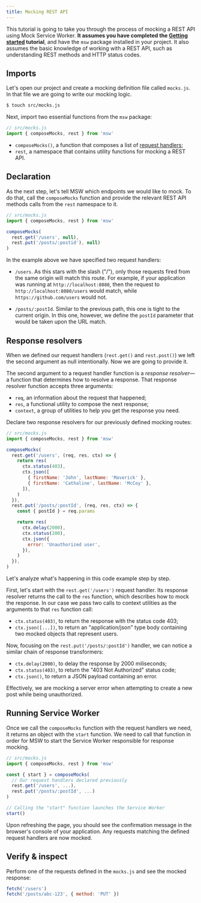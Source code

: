 ```yaml
---
title: Mocking REST API
---
```



This tutorial is going to take you through the process of mocking a REST API using Mock Service Worker. **It assumes you have completed the [Getting started](/docs/getting-started) tutorial**, and have the `msw` package installed in your project. It also assumes the basic knowledge of working with a REST API, such as understanding REST methods and HTTP status codes.

## Imports

Let's open our project and create a mocking definition file called `mocks.js`. In that file we are going to write our mocking logic.

```bash
$ touch src/mocks.js
```

Next, import two essential functions from the `msw` package:

```js
// src/mocks.js
import { composeMocks, rest } from 'msw'
```

- `composeMocks()`, a function that composes a list of [request handlers](/docs/basics/request-handler);
- `rest`, a namespace that contains utility functions for mocking a REST API.

<PageLink slug="/getting-started" />

## Declaration

As the next step, let's tell MSW which endpoints we would like to mock. To do that, call the `composeMocks` function and provide the relevant REST API methods calls from the `rest` namespace to it.

```js
// src/mocks.js
import { composeMocks, rest } from 'msw'

composeMocks(
  rest.get('/users', null),
  rest.put('/posts/:postid'), null)
)
```

In the example above we have specified two request handlers:

- `/users`. As this stars with the slash ("/"), only those requests fired from the same origin will match this route. For example, if your application was running at `http://localhost:8080`, then the request to `http://localhost:8080/users` would match, while `https://github.com/users` would not.

- `/posts/:postId`. Similar to the previous path, this one is tight to the current origin. In this one, however, we define the `postId` parameter that would be taken upon the URL match.

## Response resolvers

When we defined our request handlers (`rest.get()` and `rest.post()`) we left the second argument as null intentionally. Now we are going to provide it.

The second argument to a request handler function is a _response resolver_—a function that determines how to resolve a response. That response resolver function accepts three arguments:

- `req`, an information about the request that happened;
- `res`, a functional utility to compose the next response;
- `context`, a group of utilities to help you get the response you need.

Declare two response resolvers for our previously defined mocking routes:

```js
// src/mocks.js
import { composeMocks, rest } from 'msw'

composeMocks(
  rest.get('/users', (req, res, ctx) => {
    return res(
      ctx.status(403),
      ctx.json([
        { firstName: 'John', lastName: 'Maverick' },
        { firstName: 'Cathaline', lastName: 'McCoy' },
      ]),
    )
  }),
  rest.put('/posts/:postId', (req, res, ctx) => {
    const { postId } = req.params

    return res(
      ctx.delay(2000),
      ctx.status(200),
      ctx.json({
        error: 'Unauthorized user',
      }),
    )
  }),
)
```

Let's analyze what's happening in this code example step by step.

First, let's start with the `rest.get('/users')` request handler. Its response resolver returns the call to the `res` function, which describes how to mock the response. In our case we pass two calls to context utilities as the arguments to that `res` function call:

- `ctx.status(403)`, to return the response with the status code 403;
- `ctx.json([...])`, to return an "application/json" type body containing two mocked objects that represent users.

Now, focusing on the `rest.put('/posts/:postId')` handler, we can notice a similar chain of response transformers:

- `ctx.delay(2000)`, to delay the response by 2000 miliseconds;
- `ctx.status(403)`, to return the "403 Not Authorized" status code;
- `ctx.json()`, to return a JSON payload containing an error.

Effectively, we are mocking a server error when attempting to create a new post while being unauthorized.

## Running Service Worker

Once we call the `composeMocks` function with the request handlers we need, it returns an object with the `start` function. We need to call that function in order for MSW to start the Service Worker responsible for response mocking.

```js
// src/mocks.js
import { composeMocks, rest } from 'msw'

const { start } = composeMocks(
  // Our request handlers declared previously
  rest.get('/users', ...),
  rest.put('/posts/:postId', ...)
)

// Calling the "start" function launches the Service Worker
start()
```

Upon refreshing the page, you should see the confirmation message in the browser's console of your application. Any requests matching the defined request handlers are now mocked.

## Verify & inspect

Perform one of the requests defined in the `mocks.js` and see the mocked response:

```js
fetch('/users')
fetch('/posts/abc-123', { method: 'PUT' })
```
